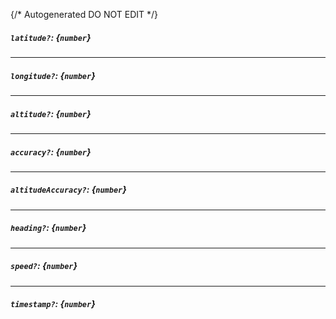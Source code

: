 {/* Autogenerated DO NOT EDIT  */}
##### `latitude?`: *{`number`}*

---
##### `longitude?`: *{`number`}*

---
##### `altitude?`: *{`number`}*

---
##### `accuracy?`: *{`number`}*

---
##### `altitudeAccuracy?`: *{`number`}*

---
##### `heading?`: *{`number`}*

---
##### `speed?`: *{`number`}*

---
##### `timestamp?`: *{`number`}*


